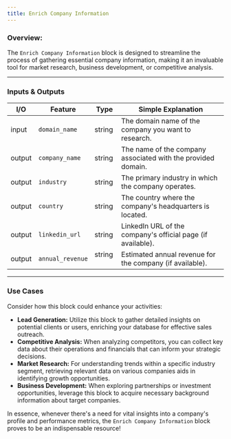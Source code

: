```yaml
---
title: Enrich Company Information
---
```


### **Overview:**

The `Enrich Company Information` block is designed to streamline the process of gathering essential company information, making it an invaluable tool for market research, business development, or competitive analysis.

---

### Inputs & Outputs

| I/O    | Feature          | Type     | Simple Explanation                                           |
| ------ | ---------------- | -------- | ------------------------------------------------------------ |
| input  | `domain_name`    | string   | The domain name of the company you want to research.         |
| output | `company_name`   | string   | The name of the company associated with the provided domain. |
| output | `industry`       | string   | The primary industry in which the company operates.          |
| output | `country`        | string   | The country where the company's headquarters is located.     |
| output | `linkedin_url`   | string   | LinkedIn URL of the company's official page (if available).  |
| output | `annual_revenue` | string   | Estimated annual revenue for the company (if available).     |

---

### Use Cases

Consider how this block could enhance your activities:

- **Lead Generation:** Utilize this block to gather detailed insights on potential clients or users, enriching your database for effective sales outreach.
- **Competitive Analysis:** When analyzing competitors, you can collect key data about their operations and financials that can inform your strategic decisions.
- **Market Research:** For understanding trends within a specific industry segment, retrieving relevant data on various companies aids in identifying growth opportunities.
- **Business Development:** When exploring partnerships or investment opportunities, leverage this block to acquire necessary background information about target companies.

In essence, whenever there's a need for vital insights into a company's profile and performance metrics, the `Enrich Company Information` block proves to be an indispensable resource!
